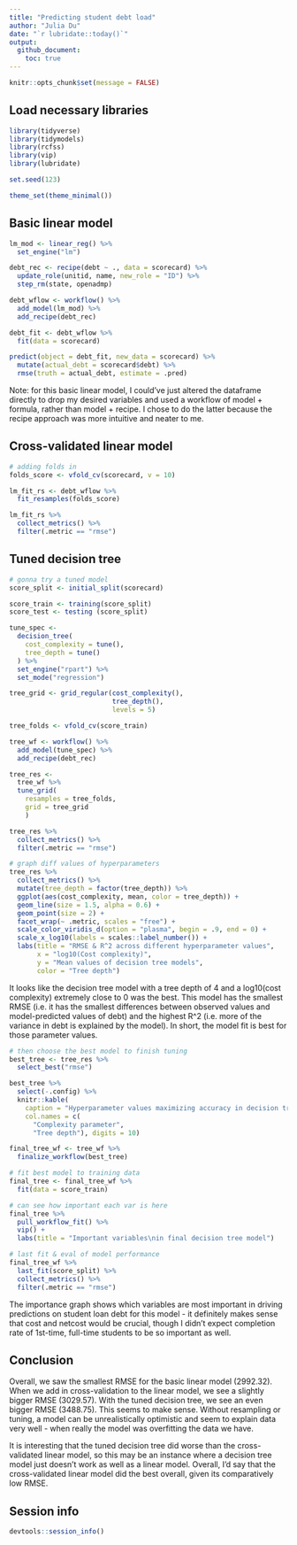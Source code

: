 ```yaml
---
title: "Predicting student debt load"
author: "Julia Du"
date: "`r lubridate::today()`"
output: 
  github_document:
    toc: true
---
```


```r
knitr::opts_chunk$set(message = FALSE)
```

## Load necessary libraries

```r
library(tidyverse)
library(tidymodels)
library(rcfss)
library(vip)
library(lubridate)

set.seed(123)

theme_set(theme_minimal())
```

## Basic linear model
```r
lm_mod <- linear_reg() %>% 
  set_engine("lm")

debt_rec <- recipe(debt ~ ., data = scorecard) %>% 
  update_role(unitid, name, new_role = "ID") %>%
  step_rm(state, openadmp)

debt_wflow <- workflow() %>%
  add_model(lm_mod) %>%
  add_recipe(debt_rec)

debt_fit <- debt_wflow %>%
  fit(data = scorecard)

predict(object = debt_fit, new_data = scorecard) %>%
  mutate(actual_debt = scorecard$debt) %>%
  rmse(truth = actual_debt, estimate = .pred)
```

Note: for this basic linear model, I could've just altered the dataframe directly to drop my desired variables and used a workflow of model + formula, rather than model + recipe. I chose to do the latter because the recipe approach was more intuitive and neater to me. 

## Cross-validated linear model
```r
# adding folds in 
folds_score <- vfold_cv(scorecard, v = 10)

lm_fit_rs <- debt_wflow %>% 
  fit_resamples(folds_score)

lm_fit_rs %>%
  collect_metrics() %>%
  filter(.metric == "rmse")
```

## Tuned decision tree
```r
# gonna try a tuned model
score_split <- initial_split(scorecard)

score_train <- training(score_split)
score_test <- testing (score_split)

tune_spec <- 
  decision_tree(
    cost_complexity = tune(),
    tree_depth = tune()
  ) %>% 
  set_engine("rpart") %>% 
  set_mode("regression")

tree_grid <- grid_regular(cost_complexity(),
                          tree_depth(),
                          levels = 5)

tree_folds <- vfold_cv(score_train)

tree_wf <- workflow() %>%
  add_model(tune_spec) %>%
  add_recipe(debt_rec)

tree_res <- 
  tree_wf %>% 
  tune_grid(
    resamples = tree_folds,
    grid = tree_grid
    )

tree_res %>%
  collect_metrics() %>%
  filter(.metric == "rmse")

# graph diff values of hyperparameters
tree_res %>%
  collect_metrics() %>%
  mutate(tree_depth = factor(tree_depth)) %>%
  ggplot(aes(cost_complexity, mean, color = tree_depth)) +
  geom_line(size = 1.5, alpha = 0.6) +
  geom_point(size = 2) +
  facet_wrap(~ .metric, scales = "free") +
  scale_color_viridis_d(option = "plasma", begin = .9, end = 0) +
  scale_x_log10(labels = scales::label_number()) +
  labs(title = "RMSE & R^2 across different hyperparameter values",
       x = "log10(Cost complexity)",
       y = "Mean values of decision tree models",
       color = "Tree depth")
```

It looks like the decision tree model with a tree depth of 4 and a log10(cost complexity) extremely close to 0 was the best. This model has the smallest RMSE (i.e. it has the smallest differences between observed values and model-predicted values of debt) and the highest R^2 (i.e. more of the variance in debt is explained by the model). In short, the model fit is best for those parameter values.


```r
# then choose the best model to finish tuning
best_tree <- tree_res %>%
  select_best("rmse")

best_tree %>%
  select(-.config) %>%
  knitr::kable(
    caption = "Hyperparameter values maximizing accuracy in decision tree model", 
    col.names = c(
      "Complexity parameter",
      "Tree depth"), digits = 10)

final_tree_wf <- tree_wf %>%
  finalize_workflow(best_tree)

# fit best model to training data
final_tree <- final_tree_wf %>%
  fit(data = score_train)

# can see how important each var is here
final_tree %>% 
  pull_workflow_fit() %>% 
  vip() +
  labs(title = "Important variables\nin final decision tree model") 

# last fit & eval of model performance
final_tree_wf %>%
  last_fit(score_split) %>%
  collect_metrics() %>%
  filter(.metric == "rmse")
```

The importance graph shows which variables are most important in driving predictions on student loan debt for this model - it definitely makes sense that cost and netcost would be crucial, though I didn't expect completion rate of 1st-time, full-time students to be so important as well.

## Conclusion

Overall, we saw the smallest RMSE for the basic linear model (2992.32). When we add in cross-validation to the linear model, we see a slightly bigger RMSE (3029.57). With the tuned decision tree, we see an even bigger RMSE (3488.75). This seems to make sense. Without resampling or tuning, a model can be unrealistically optimistic and seem to explain data very well - when really the model was overfitting the data we have. 

It is interesting that the tuned decision tree did worse than the cross-validated linear model, so this may be an instance where a decision tree model just doesn't work as well as a linear model. Overall, I'd say that the cross-validated linear model did the best overall, given its comparatively low RMSE.

## Session info

```r
devtools::session_info()
```

